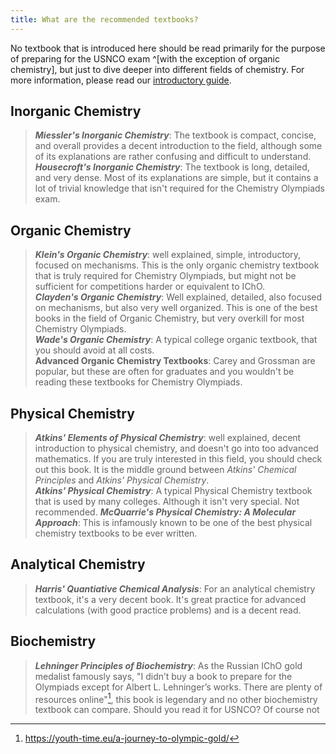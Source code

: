 ```yaml
---
title: What are the recommended textbooks?
---
```


No textbook that is introduced here should be read primarily for the purpose of preparing for the USNCO exam ^[with the exception of organic chemistry], but just to dive deeper into different fields of chemistry. For more information, please read our [introductory guide](https://chemistry.isodn.org/guides/5fc28efe7186110017aa4fe0/5fc290677186110017aa500b).

## Inorganic Chemistry
> ***Miessler's Inorganic Chemistry***: The textbook is compact, concise, and overall provides a decent introduction to the field, although some of its explanations are rather confusing and difficult to understand.  
> ***Housecroft's Inorganic Chemistry***: The textbook is long, detailed, and very dense. Most of its explanations are simple, but it contains a lot of trivial knowledge that isn't required for the Chemistry Olympiads exam.  

## Organic Chemistry
> ***Klein's Organic Chemistry***: well explained, simple, introductory, focused on mechanisms. This is the only organic chemistry textbook that is truly required for Chemistry Olympiads, but might not be sufficient for competitions harder or equivalent to IChO.  
> ***Clayden's Organic Chemistry***: Well explained, detailed, also focused on mechanisms, but also very well organized. This is one of the best books in the field of Organic Chemistry, but very overkill for most Chemistry Olympiads.  
> ***Wade's Organic Chemistry***: A typical college organic textbook, that you should avoid at all costs.  
> **Advanced Organic Chemistry Textbooks**: Carey and Grossman are popular, but these are often for graduates and you wouldn't be reading these textbooks for Chemistry Olympiads.  

## Physical Chemistry
> ***Atkins' Elements of Physical Chemistry***: well explained, decent introduction to physical chemistry, and doesn't go into too advanced mathematics. If you are truly interested in this field, you should check out this book. It is the middle ground between _Atkins' Chemical Principles_ and _Atkins' Physical Chemistry_.  
> ***Atkins' Physical Chemistry***: A typical Physical Chemistry textbook that is used by many colleges. Although it isn't very special. Not recommended.
> ***McQuarrie's Physical Chemistry: A Molecular Approach***: This is infamously known to be one of the best physical chemistry textbooks to be ever written.

## Analytical Chemistry
> ***Harris' Quantiative Chemical Analysis***: For an analytical chemistry textbook, it's a very decent book. It's great practice for advanced calculations (with good practice problems) and is a decent read. 

## Biochemistry
> ***Lehninger Principles of Biochemistry***: As the Russian IChO gold medalist famously says, "I didn’t buy a book to prepare for the Olympiads except for Albert L. Lehninger’s works. There are plenty of resources online"[^2], this book is legendary and no other biochemistry textbook can compare. Should you read it for USNCO? Of course not

[^2]: https://youth-time.eu/a-journey-to-olympic-gold/
